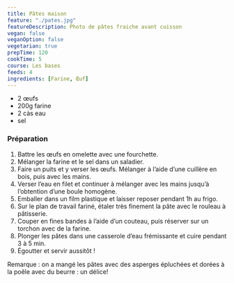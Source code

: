 ```yaml
---
title: Pâtes maison
feature: "./pates.jpg"
featureDescription: Photo de pâtes fraiche avant cuisson
vegan: false
veganOption: false
vegetarian: true
prepTime: 120
cookTime: 5
course: Les bases
feeds: 4
ingredients: [Farine, Œuf]
---
```


<Ingredients>

- 2 <Link to="/ingredients/oeuf">œufs</Link>
- 200g <Link to="/ingredients/farine">farine</Link>
- 2 càs eau
- sel

</Ingredients>

### Préparation

1. Battre les œufs en omelette avec une fourchette.
2. Mélanger la farine et le sel dans un saladier.
3. Faire un puits et y verser les œufs. Mélanger à l’aide d’une cuillère en bois, puis avec les mains.
4. Verser l’eau en filet et continuer à mélanger avec les mains jusqu’à l’obtention d’une boule homogène.
5. Emballer dans un film plastique et laisser reposer pendant 1h au frigo.
6. Sur le plan de travail fariné, étaler très finement la pâte avec le rouleau à pâtisserie.
7. Couper en fines bandes à l’aide d’un couteau, puis réserver sur un torchon avec de la farine.
8. Plonger les pâtes dans une casserole d’eau frémissante et cuire pendant 3 à 5 min.
9. Égoutter et servir aussitôt !

Remarque : on a mangé les pâtes avec des asperges épluchées et dorées à la poêle avec du beurre :  un délice!
